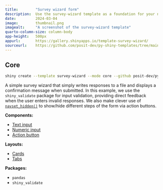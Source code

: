 ```yaml
---
title:        "Survey wizard form"
description:  Use the survey-wizard template as a foundation for your next Shiny app.
date:         2024-03-04
image:        thumbnail.png
imagealt:     "A screenshot of the survey-wizard template"
quarto-column-size: column-body
app-height:   500px
appurl:       https://gallery.shinyapps.io/template-survey-wizard/
sourceurl:    https://github.com/posit-dev/py-shiny-templates/tree/main/survey-wizard
---
```


::: {.panel-tabset .shiny-mode-tabset}
## Core
``` bash
shiny create --template survey-wizard --mode core --github posit-dev/py-shiny-templates
```
:::


A simple survey wizard that simply writes responses to a file and displays a confirmation message when submitted.
In this example, we use the `shiny_validate` package for input validation, providing direct feedback when the user enters invalid responses.
We also make clever use of [`navset_hidden()`](/api/core/ui.navset_hidden.qmd) to show/hide different steps of the form via action buttons.


:::: {.grid .tags}
::: {.g-col-6 .g-col-sm-4}

**Components:**

* [Text input](/components/inputs/select-single/index.qmd)
* [Numeric input](/components/inputs/numeric-input/index.qmd)
* [Action button](/components/inputs/action-button/index.qmd)

:::
::: {.g-col-6 .g-col-sm-4}

**Layouts:**

* [Cards](/layouts/panels-cards/index.qmd#content-divided-by-cards)
* [Tabs](/layouts/tabs/index.qmd)

:::
::: {.g-col-6 .g-col-sm-4}

**Packages:**

* `pandas`
* `shiny_validate`

:::
::::
